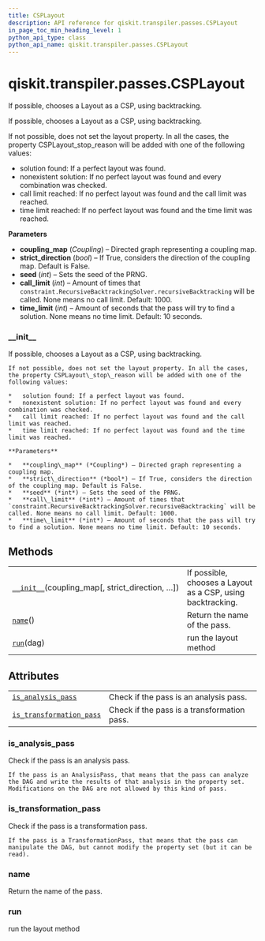 ```yaml
---
title: CSPLayout
description: API reference for qiskit.transpiler.passes.CSPLayout
in_page_toc_min_heading_level: 1
python_api_type: class
python_api_name: qiskit.transpiler.passes.CSPLayout
---
```


# qiskit.transpiler.passes.CSPLayout

<Class id="qiskit.transpiler.passes.CSPLayout" isDedicatedPage={true} github="https://github.com/qiskit/qiskit/tree/stable/0.17/qiskit/transpiler/passes/layout/csp_layout.py" signature="CSPLayout(*args, **kwargs)" modifiers="class">
  If possible, chooses a Layout as a CSP, using backtracking.

  If possible, chooses a Layout as a CSP, using backtracking.

  If not possible, does not set the layout property. In all the cases, the property CSPLayout\_stop\_reason will be added with one of the following values:

  *   solution found: If a perfect layout was found.
  *   nonexistent solution: If no perfect layout was found and every combination was checked.
  *   call limit reached: If no perfect layout was found and the call limit was reached.
  *   time limit reached: If no perfect layout was found and the time limit was reached.

  **Parameters**

  *   **coupling\_map** (*Coupling*) – Directed graph representing a coupling map.
  *   **strict\_direction** (*bool*) – If True, considers the direction of the coupling map. Default is False.
  *   **seed** (*int*) – Sets the seed of the PRNG.
  *   **call\_limit** (*int*) – Amount of times that `constraint.RecursiveBacktrackingSolver.recursiveBacktracking` will be called. None means no call limit. Default: 1000.
  *   **time\_limit** (*int*) – Amount of seconds that the pass will try to find a solution. None means no time limit. Default: 10 seconds.

  ### \_\_init\_\_

  <Function id="qiskit.transpiler.passes.CSPLayout.__init__" signature="__init__(coupling_map, strict_direction=False, seed=None, call_limit=1000, time_limit=10)">
    If possible, chooses a Layout as a CSP, using backtracking.

    If not possible, does not set the layout property. In all the cases, the property CSPLayout\_stop\_reason will be added with one of the following values:

    *   solution found: If a perfect layout was found.
    *   nonexistent solution: If no perfect layout was found and every combination was checked.
    *   call limit reached: If no perfect layout was found and the call limit was reached.
    *   time limit reached: If no perfect layout was found and the time limit was reached.

    **Parameters**

    *   **coupling\_map** (*Coupling*) – Directed graph representing a coupling map.
    *   **strict\_direction** (*bool*) – If True, considers the direction of the coupling map. Default is False.
    *   **seed** (*int*) – Sets the seed of the PRNG.
    *   **call\_limit** (*int*) – Amount of times that `constraint.RecursiveBacktrackingSolver.recursiveBacktracking` will be called. None means no call limit. Default: 1000.
    *   **time\_limit** (*int*) – Amount of seconds that the pass will try to find a solution. None means no time limit. Default: 10 seconds.
  </Function>

  ## Methods

  |                                                                                                                                                  |                                                             |
  | ------------------------------------------------------------------------------------------------------------------------------------------------ | ----------------------------------------------------------- |
  | [`__init__`](#qiskit.transpiler.passes.CSPLayout.__init__ "qiskit.transpiler.passes.CSPLayout.__init__")(coupling\_map\[, strict\_direction, …]) | If possible, chooses a Layout as a CSP, using backtracking. |
  | [`name`](#qiskit.transpiler.passes.CSPLayout.name "qiskit.transpiler.passes.CSPLayout.name")()                                                   | Return the name of the pass.                                |
  | [`run`](#qiskit.transpiler.passes.CSPLayout.run "qiskit.transpiler.passes.CSPLayout.run")(dag)                                                   | run the layout method                                       |

  ## Attributes

  |                                                                                                                                                    |                                             |
  | -------------------------------------------------------------------------------------------------------------------------------------------------- | ------------------------------------------- |
  | [`is_analysis_pass`](#qiskit.transpiler.passes.CSPLayout.is_analysis_pass "qiskit.transpiler.passes.CSPLayout.is_analysis_pass")                   | Check if the pass is an analysis pass.      |
  | [`is_transformation_pass`](#qiskit.transpiler.passes.CSPLayout.is_transformation_pass "qiskit.transpiler.passes.CSPLayout.is_transformation_pass") | Check if the pass is a transformation pass. |

  ### is\_analysis\_pass

  <Function id="qiskit.transpiler.passes.CSPLayout.is_analysis_pass" signature="is_analysis_pass" modifiers="property">
    Check if the pass is an analysis pass.

    If the pass is an AnalysisPass, that means that the pass can analyze the DAG and write the results of that analysis in the property set. Modifications on the DAG are not allowed by this kind of pass.
  </Function>

  ### is\_transformation\_pass

  <Function id="qiskit.transpiler.passes.CSPLayout.is_transformation_pass" signature="is_transformation_pass" modifiers="property">
    Check if the pass is a transformation pass.

    If the pass is a TransformationPass, that means that the pass can manipulate the DAG, but cannot modify the property set (but it can be read).
  </Function>

  ### name

  <Function id="qiskit.transpiler.passes.CSPLayout.name" signature="name()">
    Return the name of the pass.
  </Function>

  ### run

  <Function id="qiskit.transpiler.passes.CSPLayout.run" signature="run(dag)">
    run the layout method
  </Function>
</Class>

